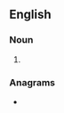 ==English==

===Noun===
{{head|en|noun plural form}}

# {{plural of|achromat|lang=en}}

===Anagrams===
* {{anagrams|en|a=aachmorst|trachomas}}